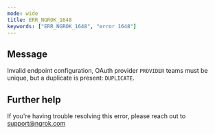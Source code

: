```yaml
---
mode: wide
title: ERR_NGROK_1648
keywords: ["ERR_NGROK_1648", "error 1648"]
---
```


## Message

Invalid endpoint configuration, OAuth provider `PROVIDER` teams must be unique, but a duplicate is present: `DUPLICATE`.

## Further help

If you're having trouble resolving this error, please reach out to [support@ngrok.com](mailto:support@ngrok.com?subject=Help%20with%20ERR_NGROK_1648)
